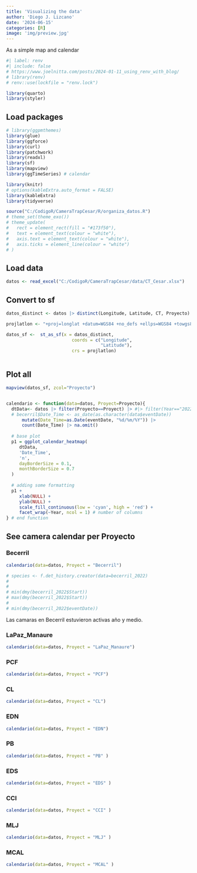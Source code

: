 ```yaml
---
title: 'Visualizing the data'
author: 'Diego J. Lizcano'
date: '2024-06-15'
categories: [R]
image: 'img/preview.jpg'
---
```

As a simple map and calendar

```r
#| label: renv
#| include: false
# https://www.joelnitta.com/posts/2024-01-11_using_renv_with_blog/
# library(renv)
# renv::use(lockfile = "renv.lock")

library(quarto)
library(styler)
```

## Load packages

```r

# library(ggpmthemes)
library(glue)
library(ggforce)
library(curl)
library(patchwork)
library(readxl)
library(sf)
library(mapview)
library(ggTimeSeries) # calendar

library(knitr)
# options(kableExtra.auto_format = FALSE)
library(kableExtra)
library(tidyverse)

source("C:/CodigoR/CameraTrapCesar/R/organiza_datos.R")
# theme_set(theme_exo())
# theme_update(
#   rect = element_rect(fill = "#173f50"),
#   text = element_text(colour = "white"),
#   axis.text = element_text(colour = "white"),
#   axis.ticks = element_line(colour = "white")
# )
```

## Load data

```r

datos <- read_excel("C:/CodigoR/CameraTrapCesar/data/CT_Cesar.xlsx")

```


## Convert to sf

```r

datos_distinct <- datos |> distinct(Longitude, Latitude, CT, Proyecto)

projlatlon <- "+proj=longlat +datum=WGS84 +no_defs +ellps=WGS84 +towgs84=0,0,0"

datos_sf <-  st_as_sf(x = datos_distinct,
                         coords = c("Longitude", 
                                    "Latitude"),
                         crs = projlatlon)



```


## Plot all

```r
mapview(datos_sf, zcol="Proyecto")


calendario <- function(data=datos, Proyect=Proyecto){
  dtData<- datos |> filter(Proyecto==Proyect) |> #|> filter(Year=="2022")
  # becerril$Date_Time <- as_date(as.character(data$eventDate))
      mutate(Date_Time=as.Date(eventDate, "%d/%m/%Y")) |> 
      count(Date_Time) |> na.omit()
  
  # base plot
  p1 = ggplot_calendar_heatmap(
     dtData,
     'Date_Time',
     'n',
     dayBorderSize = 0.1,
     monthBorderSize = 0.7
  )
  
  # adding some formatting
  p1 +
     xlab(NULL) +
     ylab(NULL) +
     scale_fill_continuous(low = 'cyan', high = 'red') +
     facet_wrap(~Year, ncol = 1) # number of columns
} # end function

```


## See camera calendar per Proyecto

### Becerril

```r

calendario(data=datos, Proyect = "Becerril")

# species <- f.det_history.creator(data=becerril_2022)
# 
# 
# min(dmy(becerril_2022$Start))
# max(dmy(becerril_2022$Start))
# 
# min(dmy(becerril_2022$eventDate))

```
Las camaras en Becerril estuvieron activas año y medio.


### LaPaz_Manaure

```r

calendario(data=datos, Proyect = "LaPaz_Manaure")


```
### PCF
```r
calendario(data=datos, Proyect = "PCF")
```

### CL
```r
calendario(data=datos, Proyect = "CL")
```


### EDN
```r
calendario(data=datos, Proyect = "EDN")
```


### PB
```r
calendario(data=datos, Proyect = "PB" )
```


### EDS
```r
calendario(data=datos, Proyect = "EDS" )
```

### CCI
```r
calendario(data=datos, Proyect = "CCI" )
```

### MLJ
```r
calendario(data=datos, Proyect = "MLJ" )
```

### MCAL
```r
calendario(data=datos, Proyect = "MCAL" )
```




